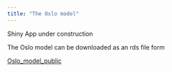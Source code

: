 ```yaml
---
title: "The Oslo model"
---
```


Shiny App under construction

The Oslo model can be downloaded as an rds file form

[Oslo_model_public](https://github.com/hakonRlab/hakonRlab.github.io)

```r

```
